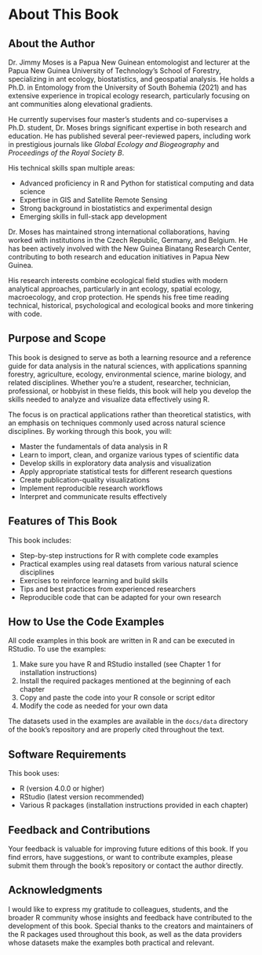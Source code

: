 # About This Book {.unnumbered}

## About the Author

Dr. Jimmy Moses is a Papua New Guinean entomologist and lecturer at the Papua New Guinea University of Technology's School of Forestry, specializing in ant ecology, biostatistics, and geospatial analysis. He holds a Ph.D. in Entomology from the University of South Bohemia (2021) and has extensive experience in tropical ecology research, particularly focusing on ant communities along elevational gradients.

He currently supervises four master's students and co-supervises a Ph.D. student, Dr. Moses brings significant expertise in both research and education. He has published several peer-reviewed papers, including work in prestigious journals like *Global Ecology and Biogeography* and *Proceedings of the Royal Society B*.

His technical skills span multiple areas:

- Advanced proficiency in R and Python for statistical computing and data science
- Expertise in GIS and Satellite Remote Sensing
- Strong background in biostatistics and experimental design
- Emerging skills in full-stack app development

Dr. Moses has maintained strong international collaborations, having worked with institutions in the Czech Republic, Germany, and Belgium. He has been actively involved with the New Guinea Binatang Research Center, contributing to both research and education initiatives in Papua New Guinea.

His research interests combine ecological field studies with modern analytical approaches, particularly in ant ecology, spatial ecology, macroecology, and crop protection. He spends his free time reading technical, historical, psychological and ecological books and more tinkering with code.

## Purpose and Scope

This book is designed to serve as both a learning resource and a reference guide for data analysis in the natural sciences, with applications spanning forestry, agriculture, ecology, environmental science, marine biology, and related disciplines. Whether you're a student, researcher, technician, professional, or hobbyist in these fields, this book will help you develop the skills needed to analyze and visualize data effectively using R.

The focus is on practical applications rather than theoretical statistics, with an emphasis on techniques commonly used across natural science disciplines. By working through this book, you will:

- Master the fundamentals of data analysis in R
- Learn to import, clean, and organize various types of scientific data
- Develop skills in exploratory data analysis and visualization
- Apply appropriate statistical tests for different research questions
- Create publication-quality visualizations
- Implement reproducible research workflows
- Interpret and communicate results effectively

## Features of This Book

This book includes:

- Step-by-step instructions for R with complete code examples
- Practical examples using real datasets from various natural science disciplines
- Exercises to reinforce learning and build skills
- Tips and best practices from experienced researchers
- Reproducible code that can be adapted for your own research

## How to Use the Code Examples

All code examples in this book are written in R and can be executed in RStudio. To use the examples:

1. Make sure you have R and RStudio installed (see Chapter 1 for installation instructions)
2. Install the required packages mentioned at the beginning of each chapter
3. Copy and paste the code into your R console or script editor
4. Modify the code as needed for your own data

The datasets used in the examples are available in the `docs/data` directory of the book's repository and are properly cited throughout the text.

## Software Requirements

This book uses:

- R (version 4.0.0 or higher)
- RStudio (latest version recommended)
- Various R packages (installation instructions provided in each chapter)

## Feedback and Contributions

Your feedback is valuable for improving future editions of this book. If you find errors, have suggestions, or want to contribute examples, please submit them through the book's repository or contact the author directly.

## Acknowledgments

I would like to express my gratitude to colleagues, students, and the broader R community whose insights and feedback have contributed to the development of this book. Special thanks to the creators and maintainers of the R packages used throughout this book, as well as the data providers whose datasets make the examples both practical and relevant.
